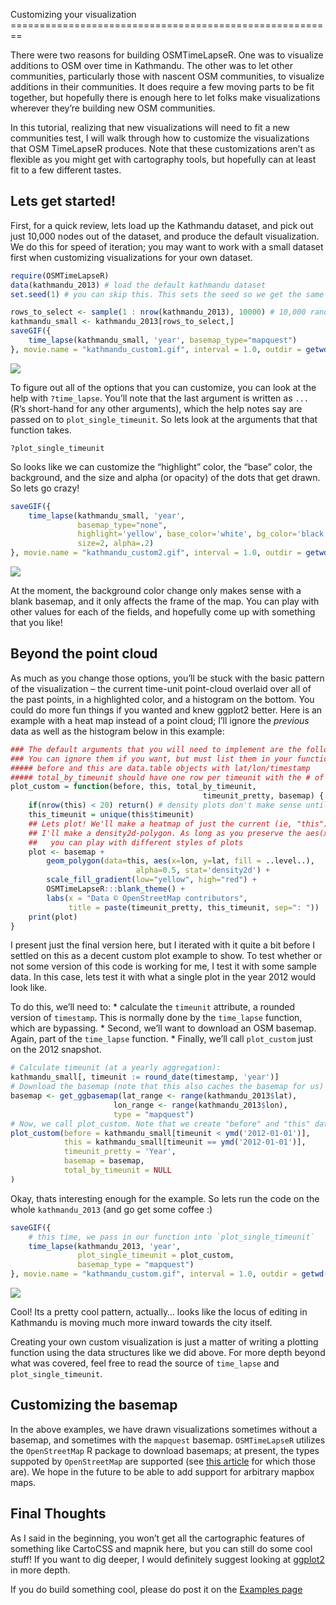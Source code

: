 <link href="http://kevinburke.bitbucket.org/markdowncss/markdown.css" rel="stylesheet"></link>
Customizing your visualization
========================================================

There were two reasons for building OSMTimeLapseR. One was to visualize additions to OSM over time in Kathmandu. The other was to let other communities, particularly those with nascent OSM communities, to visualize additions in their communities. It does require a few moving parts to be fit together, but hopefully there is enough here to let folks make visualizations wherever they're building new OSM communities. 

In this tutorial, realizing that new visualizations will need to fit a new communities test, I will walk through how to customize the visualizations that OSM TimeLapseR produces. Note that these customizations aren't as flexible as you might get with cartography tools, but hopefully can at least fit to a few different tastes. 

Lets get started!
---

First, for a quick review, lets load up the Kathmandu dataset, and pick out just 10,000 nodes out of the dataset, and produce the default visualization. We do this for speed of iteration; you may want to work with a small dataset first when customizing visualizations for your own dataset.

```r
require(OSMTimeLapseR) 
data(kathmandu_2013) # load the default kathmandu dataset
set.seed(1) # you can skip this. This sets the seed so we get the same random 10,000 values.

rows_to_select <- sample(1 : nrow(kathmandu_2013), 10000) # 10,000 random row indexes
kathmandu_small <- kathmandu_2013[rows_to_select,]
saveGIF({
    time_lapse(kathmandu_small, 'year', basemap_type="mapquest")
}, movie.name = "kathmandu_custom1.gif", interval = 1.0, outdir = getwd())
```
![](kathmandu_custom1.gif)

To figure out all of the options that you can customize, you can look at the help with `?time_lapse`. You'll note that the last argument is written as `...` (R's short-hand for any other arguments), which the help notes say are passed on to `plot_single_timeunit`. So lets look at the arguments that that function takes.

```
?plot_single_timeunit
```

So looks like we can customize the "highlight" color, the "base" color, the background, and the size and alpha (or opacity) of the dots that get drawn. So lets go crazy!
```r
saveGIF({ 
    time_lapse(kathmandu_small, 'year', 
               basemap_type="none",
               highlight='yellow', base_color='white', bg_color='black', 
               size=2, alpha=.2)
}, movie.name = "kathmandu_custom2.gif", interval = 1.0, outdir = getwd())
```
![](kathmandu_custom2.gif)

At the moment, the background color change only makes sense with a blank basemap, and it only affects the frame of the map. You can play with other values for each of the fields, and hopefully come up with something that you like!

Beyond the point cloud
---

As much as you change those options, you'll be stuck with the basic pattern of the visualization -- the current time-unit point-cloud overlaid over all of the past points, in a highlighted color, and a histogram on the bottom. You could do more fun things if you wanted and knew ggplot2 better. Here is an example with a heat map instead of a point cloud; I'll ignore the *previous* data as well as the histogram below in this example:

```r
### The default arguments that you will need to implement are the following.
### You can ignore them if you want, but must list them in your function
##### before and this are data.table objects with lat/lon/timestamp
##### total_by_timeunit should have one row per timeunit with the # of points in that timeunit
plot_custom = function(before, this, total_by_timeunit, 
                                           timeunit_pretty, basemap) {
    if(nrow(this) < 20) return() # density plots don't make sense until you have 20 points or so
    this_timeunit = unique(this$timeunit)
    ## Lets plot! We'll make a heatmap of just the current (ie, "this") data here.
    ## I'll make a density2d-polygon. As long as you preserve the aes(x=lon, y=lat),
    ##   you can play with different styles of plots
    plot <- basemap +
        geom_polygon(data=this, aes(x=lon, y=lat, fill = ..level..), 
                            alpha=0.5, stat='density2d') +
        scale_fill_gradient(low="yellow", high="red") +
        OSMTimeLapseR:::blank_theme() +
        labs(x = "Data © OpenStreetMap contributors",
             title = paste(timeunit_pretty, this_timeunit, sep=": "))
    print(plot)
}
```

I present just the final version here, but I iterated with it quite a bit before I settled on this as a decent custom plot example to show. To test whether or not some version of this code is working for me, I test it with some sample data. In this case, lets test it with what a single plot in the year 2012 would look like.

To do this, we'll need to:
  * calculate the `timeunit` attribute, a rounded version of `timestamp`. This is normally done by the `time_lapse` function, which are bypassing.
  * Second, we'll want to download an OSM basemap. Again, part of the `time_lapse` function.
  * Finally, we'll call `plot_custom` just on the 2012 snapshot.

```r
# Calculate timeunit (at a yearly aggregation):
kathmandu_small[, timeunit := round_date(timestamp, 'year')]
# Download the basemap (note that this also caches the basemap for us)
basemap <- get_ggbasemap(lat_range <- range(kathmandu_2013$lat),
                       lon_range <- range(kathmandu_2013$lon),
                       type = "mapquest")
# Now, we call plot_custom. Note that we create "before" and "this" datasets inline
plot_custom(before = kathmandu_small[timeunit < ymd('2012-01-01')],
            this = kathmandu_small[timeunit == ymd('2012-01-01')],
            timeunit_pretty = 'Year', 
            basemap = basemap,
            total_by_timeunit = NULL
)
```

Okay, thats interesting enough for the example. So lets run the code on the whole `kathmandu_2013` (and go get some coffee :)

```r
saveGIF({
    # this time, we pass in our function into `plot_single_timeunit`
    time_lapse(kathmandu_2013, 'year', 
               plot_single_timeunit = plot_custom, 
               basemap_type = "mapquest")
}, movie.name = "kathmandu_custom.gif", interval = 1.0, outdir = getwd())
```
![](kathmandu_custom.gif)

Cool! Its a pretty cool pattern, actually... looks like the locus of editing in Kathmandu is moving much more inward towards the city itself. 

Creating your own custom visualization is just a matter of writing a plotting function using the data structures like we did above. For more depth beyond what was covered, feel free to read the source of `time_lapse` and `plot_single_timeunit`.

Customizing the basemap
---
In the above examples, we have drawn visualizations sometimes without a basemap, and sometimes with the `mapquest` basemap. `OSMTimeLapseR` utilizes the `OpenStreetMap` R package to download basemaps; at present, the types suppoted by `OpenStreetMap` are supported (see [this article](http://www.r-bloggers.com/the-openstreetmap-package-opens-up/) for which those are). We hope in the future to be able to add support for arbitrary mapbox maps.

Final Thoughts
---
As I said in the beginning, you won't get all the cartographic features of something like CartoCSS and mapnik here, but you can still do some cool stuff! If you want to dig deeper, I would definitely suggest looking at [ggplot2](http://ggplot2.org/) in more depth.

If you do build something cool, please do post it on the [Examples page](https://github.com/prabhasp/OSMTimeLapseR/wiki/Example-visualizations)